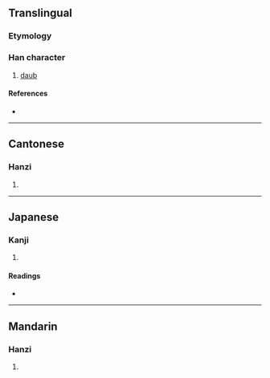 {{character info/new}}
==Translingual==

===Etymology===
{{Han etyl}}

===Han character===
{{Han char|rn=32|rad=土|as=09|sn=12|four=46127|canj=GAPV|ids=⿰土曷}}

# [[daub]]

====References====
* {{Han ref|kx=0233.250|dkj=05264|dj=0471.020|hdz=10463.030|uh=5828|ud=22568|bh=D8A5|bd=55461}}

----

==Cantonese==

===Hanzi===
{{yue-hanzi|jyut=[[aat3]], [[ngaat3]], [[ngoi2]], [[oi2]]|y=aat3, ngaat3, ngoi2, oi2}}

# {{defn|lang=yue|sort=土09}}

----

==Japanese==

===Kanji===
{{ja-kanji|grade=|rs=土09}}

# {{defn|lang=ja|sort=土09}}

====Readings====
* {{ja-readings|on=[[げつ]] (getsu), [[げち]] (gechi), [[あつ]] (atsu), [[あち]] (achi), [[あい]] (ai)|kun=[[るせき]] (ruseki), [[ほこり]] (hokori)}}

----

==Mandarin==

===Hanzi===
{{cmn-hanzi|pin=[[yè]] ([[ye4]]), [[è]] ([[e4]])|wg=yeh<sup>4</sup>, o<sup>4</sup>}}

# {{defn|lang=cmn|sort=土09}}
